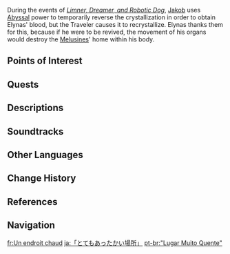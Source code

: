 {{Location Infobox
|image        = <gallery>
Viewpoint Scenery Within Elynas' Depths.png|Crystallized
"A Very Warm Place".png|Uncrystallized
</gallery>
|type         = Subarea
|region       = Fontaine
|area         = Beryl Region
|map_level    = Within Elynas: Northern Zone
}}
{{Location Intro|description=<p>{{If Self|"A Very Warm Place"|It|"A Very Warm Place"}} is the location of [[Elynas (NPC)|Elynas]]' heart, hence the warm temperature. When the [[Traveler]] first encounters it, the heart is in a dormant state, covered in a layer of crystallized stone.</p>}}

During the events of ''[[Limner, Dreamer, and Robotic Dog]]'', [[Jakob]] uses [[Abyss]]al power to temporarily reverse the crystallization in order to obtain Elynas' blood, but the Traveler causes it to recrystallize. Elynas thanks them for this, because if he were to be revived, the movement of his organs would destroy the [[Melusine]]s' home within his body.

==Points of Interest==
{{Locations by Category Table|type=Points of Interest}}

==Quests==
{{Quests by Category List|"A Very Warm Place" Quests|heo=1}}
<!--
==Features==
===Domains===
{{Domains by Category Gallery}}

===Exploration===

===Enemies===
====Normal Bosses====
* {{Enemy|}}

====Elite Enemies====
* {{Enemy|}}

====Common Enemies====
* {{Enemy|}}

===Local Specialties===
* {{Item|}}

===Interactables===

==Puzzles==
===Puzzle Name===

==NPCs==
*

===Vendors===
*
-->
==Descriptions==
{{Description/Viewpoint|Scenery Within Elynas' Depths}}

==Soundtracks==
{{Soundtracks by Category Table|type=location}}
<!--
==Lore==

==Trivia==

==Gallery==
<gallery>

</gallery>

==Video Guides==
{{EVT
|video   = 
|caption = 
}}
-->
==Other Languages==
{{Other Languages
|en       = "A Very Warm Place"
|zhs      = 「特别温暖的地方」
|zhs_rm   = "Tèbié Wēnnuǎn de Dìfāng"
|zht      = 「特別溫暖的地方」
|zht_rm   = 
|zh_tl    = "A Particularly Warm Place"
|ja       = 「とてもあったかい{{Rubi|場|ば|所|しょ}}」
|ja_rm    = "Totemo Attakai Basho"<ref>[[Map]], Label: "A Very Warm Place" (Japanese)</ref>
|ja_tl    = "A Very Warm Place"
|ko       = 「아주 따뜻한 곳」
|ko_tl    = "A Very Warm Place"
|es       = Cavidad Cálida
|es_tl    = Hot Hole
|fr       = Un endroit chaud
|fr_tl    = A Warm Place
|ru       = «Очень тёплое место»
|ru_tl    = "A Very Warm Place"
|th       = "สถานที่ที่อบอุ่นเป็นพิเศษ"
|th_rm    = "Sathanthi thi Op-un Pen Phiset"
|th_tl    = A Very Warm Place
|vi       = "Nơi Đặc Biệt Ấm Áp"
|vi_tl    = "A Particularly Warm Place"
|de       = „Sehr warmer Ort“
|de_tl    = "Very Warm Place"
|id       = "A Very Warm Place"
|pt       = "Lugar Muito Quente"
|pt_tl    = "A Very Hot Place"
|tr       = "Çok Sıcak Bir Yer"
|tr_tl    = "A Very Hot Place"
|it       = "Un luogo molto caldo"
|it_tl    = "A Very Warm Place"
}}

==Change History==
{{Change History|4.0}}

==References==
{{Reflist}}

==Navigation==
{{Area Navbox|Fontaine}}

[[fr:Un endroit chaud]]
[[ja:「とてもあったかい場所」]]
[[pt-br:"Lugar Muito Quente"]]